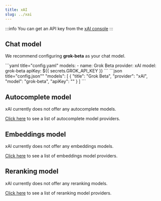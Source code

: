 ```yaml
---
title: xAI
slug: ../xai
---
```



:::info
You can get an API key from the [xAI console](https://console.x.ai/)
:::

## Chat model

We recommend configuring **grok-beta** as your chat model.

<Tabs groupId="config-example">
	<TabItem value="yaml" label="YAML">
  ```yaml title="config.yaml"
  models:
    - name: Grok Beta
      provider: xAI
      model: grok-beta
      apiKey: ${{ secrets.GROK_API_KEY }}
  ```
  </TabItem>
	<TabItem value="json" label="JSON">
  ```json title="config.json""
      "models": [
        {
          "title": "Grok Beta",
          "provider": "xAI",
          "model": "grok-beta",
          "apiKey": "<API_KEY>"
        }
      ]
    ```
  </TabItem>
</Tabs>

## Autocomplete model

xAI currently does not offer any autocomplete models.

[Click here](../../model-types/autocomplete.md) to see a list of autocomplete model providers.

## Embeddings model

xAI currently does not offer any embeddings models.

[Click here](../../model-types/embeddings.mdx) to see a list of embeddings model providers.

## Reranking model

xAI currently does not offer any reranking models.

[Click here](../../model-types/reranking.mdx) to see a list of reranking model providers.
